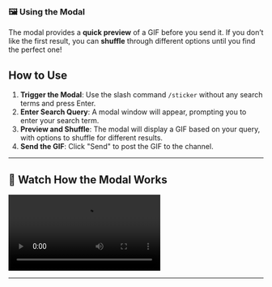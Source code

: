 ### 🖼️ Using the Modal

The modal provides a **quick preview** of a GIF before you send it. If you don’t like the first result, you can **shuffle** through different options until you find the perfect one!

## How to Use
1. **Trigger the Modal**: Use the slash command `/sticker` without any search terms and press Enter.
2. **Enter Search Query**: A modal window will appear, prompting you to enter your search term.
3. **Preview and Shuffle**: The modal will display a GIF based on your query, with options to shuffle for different results.
4. **Send the GIF**: Click "Send" to post the GIF to the channel.

---

## 🎥 **Watch How the Modal Works**
<video src="/videos/modal.webm" controls></video>

---
